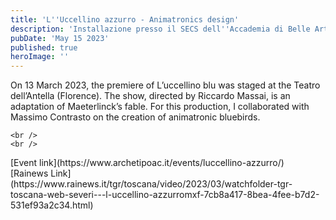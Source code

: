 ```yaml
---
title: 'L''Uccellino azzurro - Animatronics design'
description: 'Installazione presso il SECS dell''Accademia di Belle Arti di Carrara, parte della mostra TUTTE LE MACCHINE AL POTERE'
pubDate: 'May 15 2023'
published: true
heroImage: ''
---
```



<ImageWithShadow src="/images/exps/uccellino-blu/23-03-17_uccellino_cover.webp"></ImageWithShadow>

<Paragraph>
    On 13 March 2023, the premiere of L’uccellino blu was staged at the Teatro dell’Antella (Florence). The show, directed by Riccardo Massai, is an adaptation of Maeterlinck’s fable. For this production, I collaborated with Massimo Contrasto on the creation of animatronic bluebirds.
</Paragraph>

    <br />
    <br />

<Paragraph>
    [Event link](https://www.archetipoac.it/events/luccellino-azzurro/)
    <br />
    [Rainews Link](https://www.rainews.it/tgr/toscana/video/2023/03/watchfolder-tgr-toscana-web-severi---l-uccellino-azzurromxf-7cb8a417-8bea-4fee-b7d2-531ef93a2c34.html)
</Paragraph>